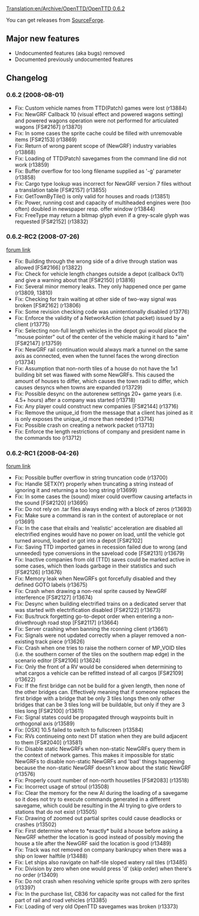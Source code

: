 [[Translation:en/Archive/OpenTTD/OpenTTD 0.6.2]]
{{fr/Traduction|en/Archive/OpenTTD/OpenTTD 0.6.2|0}}


{{en/Archive/OpenTTD/NaviPrevNext|prev=en/Archive/OpenTTD/OpenTTD 0.6.1|next=en/Archive/OpenTTD/OpenTTD 0.6.3|date=1 August 2008}}

You can get releases from [http://sourceforge.net/project/showfiles.php?group_id=103924 SourceForge].


==Major new features==
* Undocumented features (aka bugs) removed
* Documented previously undocumented features

==Changelog==
===0.6.2 (2008-08-01)===
* Fix: Custom vehicle names from TTD(Patch) games were lost (r13884)
* Fix: NewGRF Callback 10 (visual effect and powered wagons setting) and powered wagons operation were not performed for articulated wagons [FS#2167] (r13870)
* Fix: In some cases the sprite cache could be filled with unremovable items [FS#2153] (r13869)
* Fix: Return of wrong parent scope of (NewGRF) industry variables (r13868)
* Fix: Loading of TTD(Patch) savegames from the command line did not work (r13859)
* Fix: Buffer overflow for too long filename supplied as '-g' parameter (r13858)
* Fix: Cargo type lookup was incorrect for NewGRF version 7 files without a translation table [FS#2157] (r13855)
* Fix: GetTownByTile() is only valid for houses and roads (r13851)
* Fix: Power, running cost and capacity of multiheaded engines were (too often) doubled in newspaper resp. offer window (r13844)
* Fix: FreeType may return a bitmap glyph even if a grey-scale glyph was requested [FS#2152] (r13832)

===0.6.2-RC2 (2008-07-26)===
[http://www.tt-forums.net/viewtopic.php?f=29&t=38621 forum link]
* Fix: Building through the wrong side of a drive through station was allowed [FS#2166] (r13822)
* Fix: Check for vehicle length changes outside a depot (callback 0x11) and give a warning about that [FS#2150] (r13816)
* Fix: Several minor memory leaks. They only happened once per game (r13809, 13810)
* Fix: Checking for train waiting at other side of two-way signal was broken [FS#2162] (r13806)
* Fix: Some revision checking code was unintentionally disabled (r13776)
* Fix: Enforce the validity of a NetworkAction (chat packet) issued by a client (r13775)
* Fix: Selecting non-full length vehicles in the depot gui would place the "mouse pointer" out of the center of the vehicle making it hard to "aim" [FS#2147] (r13759)
* Fix: NewGRF rail continuation would always mark a tunnel on the same axis as connected, even when the tunnel faces the wrong direction (r13734)
* Fix: Assumption that non-north tiles of a house do not have the 1x1 building bit set was flawed with some NewGRFs. This caused the amount of houses to differ, which causes the town radii to differ, which causes desyncs when towns are expanded (r13729)
* Fix: Possible desync on the autorenew settings 20+ game years (i.e. 4.5+ hours) after a company was started (r13718)
* Fix: Any player could construct new companies [FS#2144] (r13716)
* Fix: Remove the unique_id from the message that a client has joined as it is only exposes the unique_id more than needed (r13714)
* Fix: Possible crash on creating a network packet (r13713)
* Fix: Enforce the length restrictions of company and president name in the commands too (r13712)

===0.6.2-RC1 (2008-04-26)===
[http://www.tt-forums.net/viewtopic.php?f=29&t=38471 forum link]
* Fix: Possible buffer overflow in string truncation code (r13700)
* Fix: Handle SETX(Y) properly when truncating a string instead of ignoring it and returning a too long string (r13699)
* Fix: In some cases the (sound) mixer could overflow causing artefacts in the sound [FS#2120] (r13695)
* Fix: Do not rely on .tar files always ending with a block of zeros (r13693)
* Fix: Make sure a command is ran in the context of autoreplace or not (r13691)
* Fix: In the case that elrails and 'realistic' acceleration are disabled all electrified engines would have no power on load, until the vehicle got turned around, loaded or got into a depot [FS#2102]
* Fix: Saving TTD imported games in recession failed due to wrong (and unneeded) type conversions in the saveload code [FS#2131] (r13679)
* Fix: Inactive companies from old (TTD) saves could be marked active in some cases, which then loads garbage in their statistics and such [FS#2126] (r13676)
* Fix: Memory leak when NewGRFs got forcefully disabled and they defined GOTO labels (r13675)
* Fix: Crash when drawing a non-real sprite caused by NewGRF interference [FS#2127] (r13674)
* Fix: Desync when building electrified trains on a dedicated server that was started with electrification disabled [FS#2122] (r13673)
* Fix: Bus/truck forgetting go-to-depot order when entering a non-drivethrough road stop [FS#2117] (r13664)
* Fix: Server crashing when banning the rconning client (r13661)
* Fix: Signals were not updated correctly when a player removed a non-existing track piece (r13626)
* Fix: Crash when one tries to raise the nothern corner of MP_VOID tiles (i.e. the southern corner of the tiles on the southern map edge) in the scenario editor [FS#2106] (r13624)
* Fix: Only the front of a RV would be considered when determining to what cargos a vehicle can be refitted instead of all cargos [FS#2109] (r13622)
* Fix: If the first bridge can not be build for a given length, then none of the other bridges can. Effectively meaning that if someone replaces the first bridge with a bridge that be only 3 tiles longs then only other bridges that can be 3 tiles long will be buildable, but only if they are 3 tiles long [FS#2100] (r13611)
* Fix: Signal states could be propagated through waypoints built in orthogonal axis (r13589)
* Fix: [OSX] 10.5 failed to switch to fullscreen (r13584)
* Fix: RVs continueing onto next DT station when they are build adjacent to them [FS#2040] (r13581)
* Fix: Disable static NewGRFs when non-static NewGRFs query them in the context of network games. This makes it impossible for static NewGRFs to disable non-static NewGRFs and 'bad' things happening because the non-static NewGRF doesn't know about the static NewGRF (r13576)
* Fix: Properly count number of non-north housetiles [FS#2083] (r13518)
* Fix: Incorrect usage of strtoul (r13508)
* Fix: Clear the memory for the new AI during the loading of a savegame so it does not try to execute commands generated in a different savegame, which could be resulting in the AI trying to give orders to stations that do not exist (r13505)
* Fix: Drawing of zoomed out partial sprites could cause deadlocks or crashes (r13502)
* Fix: First determine where to *exactly* build a house before asking a NewGRF whether the location is good instead of possibly moving the house a tile after the NewGRF said the location is good (r13489)
* Fix: Track was not removed on company bankrupcy when there was a ship on lower halftile (r13488)
* Fix: Let ships also navigate on half-tile sloped watery rail tiles (r13485)
* Fix: Division by zero when one would press 'd' (skip order) when there's no order (r13409)
* Fix: Do not crash when resolving vehicle sprite groups with zero sprites (r13397)
* Fix: In the purchase list, CB36 for capacity was not called for the first part of rail and road vehicles (r13385)
* Fix: Loading of very old OpenTTD savegames was broken (r13373)